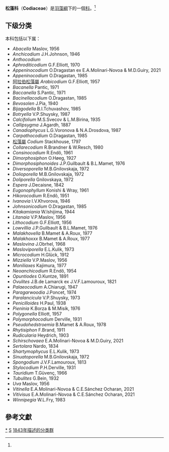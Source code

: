 {{Automatic taxobox
| taxon = Codiaceae
| image = codiumfragile.jpg
| image_caption = [[刺松藻|刺松藻]]
| authority = Kützing, 1843
| subdivision_ranks = [[屬|屬]]<ref name="Algaebase">{{cite web | url = http://www.algaebase.org/browse/taxonomy/?id=5201 | publisher = ''AlgaeBase version 4.2'' World-wide electronic publication, National University of Ireland, Galway | accessdate = 2007-09-24 | title = Family: Codiaceae taxonomy browser | author = Guiry, M.D. & Guiry, G.M. | year = 2007 | archive-date = 2013-01-12 | archive-url = https://archive.is/20130112120252/http://www.algaebase.org/browse/taxonomy/?id=5201 | dead-url = no }}</ref>
| subdivision = 见正文
}}

'''松藻科'''（'''Codiaceae'''）是[[羽藻綱|羽藻綱]]下的一個[[科|科]]。<ref name="Algaebase"/>

==下级分类==
本科包括以下属：
* ''Abacella'' Maslov, 1956
* ''Anchicodium'' J.H.Johnson, 1946
* ''Anthocodium''
* ''Aphroditicodium'' G.F.Elliott, 1970
* ''Appeninocodium'' O.Dragastan ex E.A.Molinari-Novoa & M.D.Guiry, 2021
* ''Appeninocodium'' O.Dragastan, 1985
* [[阿拉伯松藻屬|阿拉伯松藻屬]] ''Arabicodium'' G.F.Elliott, 1957
* ''Bacanella'' Pantic, 1971
* ''Baccanella'' S.Pantic, 1971
* ''Bacinellacodium'' O.Dragastan, 1985
* ''Bevosolen'' J.Pia, 1940
* ''Bijagodella'' B.I.Tchuvashov, 1985
* ''Botryella'' V.P.Shuysky, 1987
* ''Calcifolium'' M.S.Svecov & L.M.Birina, 1935
* ''Callipsygma'' J.Agardh, 1887
* ''Canadiophycus'' L.G.Voronova & N.A.Drosdova, 1987
* ''Carpathocodium'' O.Dragastan, 1985
* [[松藻屬|松藻屬]] ''Codium'' Stackhouse, 1797
* ''Collarecodium'' R.Brandner & W.Resch, 1980
* ''Consinocodium'' R.Endô, 1961
* ''Dimorphosiphon'' O.Høeg, 1927
* ''Dimorphosiphonoides'' J.P.Guilbault & B.L.Mamet, 1976
* ''Diversoporella'' M.B.Gnilovskaja, 1972
* ''Dolioporella'' M.B.Gnilovskaja, 1972
* ''Doliporella'' Gnilovskaya, 1972
* ''Espera'' J.Decaisne, 1842
* ''Eugonophyllum'' Konishi & Wray, 1961
* ''Hikorocodium'' R.Endô, 1951
* ''Ivanovia'' I.V.Khvorova, 1946
* ''Johnsonicodium'' O.Dragastan, 1985
* ''Kitakamiania'' W.Ishijima, 1944
* ''Litanaia'' V.P.Maslov, 1956
* ''Lithocodium'' G.F.Elliott, 1956
* ''Lowvillia'' J.P.Guilbault & B.L.Mamet, 1976
* ''Malakhovella'' B.Mamet & A.Roux, 1977
* ''Malakhoxxx'' B.Mamet & A.Roux, 1977
* ''Maslovina'' J.Obrhel, 1968
* ''Masloviporella'' E.L.Kulik, 1973
* ''Microcodium'' H.Glück, 1912
* ''Mizziella'' V.P.Maslov, 1956
* ''Moniliaxes'' Kajimura, 1977
* ''Neoanchicodium'' R.Endô, 1954
* ''Opuntiodes'' O.Kuntze, 1891
* ''Ovulites'' J.B.de Lamarck ex J.V.F.Lamouroux, 1821
* ''Palaeocodium'' A.Chiarugi, 1947
* ''Paragarwoodia'' J.Poncet, 1974
* ''Paralancicula'' V.P.Shuysky, 1973
* ''Penicilloides'' H.Paul, 1938
* ''Pieninia'' K.Borza & M.Misík, 1976
* ''Polygonella'' Elliott, 1957
* ''Polymorphocodium'' Derville, 1931
* ''Pseudohedstroemia'' B.Mamet & A.Roux, 1978
* ''Rhytisiphon'' F.Brand, 1911
* ''Rudicularia'' Heydrich, 1903
* ''Schirschovaea'' E.A.Molinari-Novoa & M.D.Guiry, 2021
* ''Sertolara'' Nardo, 1834
* ''Shartymophycus'' E.L.Kulik, 1973
* ''Sinuatoporella'' M.B.Gnilovskaja, 1972
* ''Spongodium'' J.V.F.Lamouroux, 1813
* ''Stylocodium'' P.H.Derville, 1931
* ''Tauridium'' T.Güvenç, 1966
* ''Tubulites'' G.Bein, 1932
* ''Uva'' Maslov, 1956
* ''Vitinella'' E.A.Molinari-Novoa & C.E.Sánchez Ocharan, 2021
* ''Vitivisus'' E.A.Molinari-Novoa & C.E.Sánchez Ocharan, 2021
* ''Winnipegia'' W.L.Fry, 1983

==參考文獻==
{{reflist|1}}
{{Taxonbar|from=Q968700}}

[[Category:_松藻科|*]]
[[Category:_羽藻目|S]]
[[Category:_1843年描述的分类群|1843年描述的分类群]]